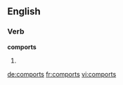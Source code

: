 
==English==

===Verb===
'''comports'''

# {{third-person singular of|comport}}

[[de:comports]]
[[fr:comports]]
[[vi:comports]]